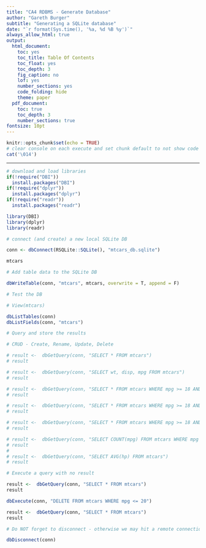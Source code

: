 ```yaml
--- 
title: "CA4 RDBMS - Generate Database"
author: "Gareth Burger"
subtitle: "Generating a SQLite database"
date: "`r format(Sys.time(), '%a, %d %B %y')`"
always_allow_html: true
output:
  html_document:
    toc: yes
    toc_title: Table Of Contents
    toc_float: yes
    toc_depth: 3
    fig_caption: no
    lof: yes
    number_sections: yes
    code_folding: hide
    theme: paper
  pdf_document:
    toc: true
    toc_depth: 3
    number_sections: true
fontsize: 10pt
---
```


```r
knitr::opts_chunk$set(echo = TRUE)
# clear console on each execute and set chunk default to not show code
cat('\014')
```

---

```r
# download and load libraries
if(!require("DBI"))
  install.packages("DBI")
if(!require("dplyr"))
  install.packages("dplyr")
if(!require("readr"))
  install.packages("readr")

library(DBI)
library(dplyr)
library(readr)

# connect (and create) a new local SQLite DB

conn <- dbConnect(RSQLite::SQLite(), "mtcars_db.sqlite")

mtcars

# Add table data to the SQLite DB

dbWriteTable(conn, "mtcars", mtcars, overwrite = T, append = F)

# Test the DB

# View(mtcars)

dbListTables(conn)
dbListFields(conn, "mtcars")

# Query and store the results

# CRUD - Create, Rename, Update, Delete

# result <-  dbGetQuery(conn, "SELECT * FROM mtcars")
# result

# result <-  dbGetQuery(conn, "SELECT wt, disp, mpg FROM mtcars")
# result

# result <-  dbGetQuery(conn, "SELECT * FROM mtcars WHERE mpg >= 18 AND mpg <= 22")
# result

# result <-  dbGetQuery(conn, "SELECT * FROM mtcars WHERE mpg >= 18 AND mpg <= 22 ORDER BY hp ASC LIMIT 4")
# result

# result <-  dbGetQuery(conn, "SELECT * FROM mtcars WHERE mpg >= 18 AND mpg <= 22 ORDER BY hp ASC LIMIT 4")
# result

# result <-  dbGetQuery(conn, "SELECT COUNT(mpg) FROM mtcars WHERE mpg > 25")
# result
# 
# result <-  dbGetQuery(conn, "SELECT AVG(hp) FROM mtcars")
# result

# Execute a query with no result

result <-  dbGetQuery(conn, "SELECT * FROM mtcars")
result

dbExecute(conn, "DELETE FROM mtcars WHERE mpg <= 20")

result <-  dbGetQuery(conn, "SELECT * FROM mtcars")
result

# Do NOT forget to disconnect - otherwise we may hit a remote connection limit

dbDisconnect(conn)
```